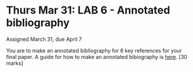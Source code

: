 # Thurs Mar 31: LAB 6 - Annotated bibliography

Assigned March 31, due April 7

You are to make an annotated bibliography for 6 key references for your final paper. A guide for how to make an annotated bibiography is [here](https://fitchburgstate.libguides.com/c.php?g=468828&p=5768894). [30 marks]
